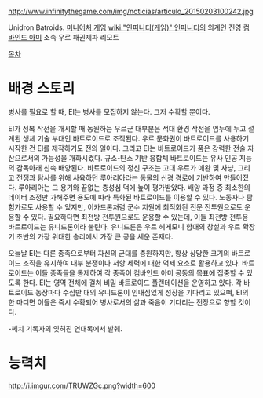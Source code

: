 http://www.infinitythegame.com/img/noticias/articulo_20150203100242.jpg

Unidron Batroids. [[미니어처 게임]] [[wiki:"인피니티(게임)" 인피니티]]의 외계인 진영 [[컴바인드 아미]] 소속 우르 패권제파 리모트

[[목차]]
= 배경 스토리 =
병사를 필요로 할 때, EI는 병사를 모집하지 않는다. 그저 수확할 뿐이다.

EI가 정복 작전을 개시할 때 동원하는 우르군 대부분은 적대 환경 작전을 염두에 두고 설계된 생체 기술 부대인 바트로이드로 조직된다. 우르 문화권이 바트로이드를 사용하기 시작한 건 EI를 제작하기도 전의 일이다. 그리고 EI는 바트로이드가 품은 강력한 전술 자산으로서의 가능성을 개화시켰다. 규소-탄소 기반 융합체 바트로이드는 유사 인공 지능의 감독아래 신속 배양된다. 바트로이드의 정신 구조는 고대 우르가 애완 및 사냥, 그리고 전쟁과 탐사를 위해 사육하던 루아리아라는 동물의 신경 경로에 기반하여 만들어졌다. 루아리아는 그 용기와 끝없는 충성심 덕에 높이 평가받았다. 배양 과정 중 최소한의 데이터 조정만 가해주면 용도에 따라 특화된 바트로이드를 이용할 수 있다. 노동자나 탐험가로도 사용할 수 있지만, 이카드론처럼 군수 지원에 최적화된 전문 전투원으로도 운용할 수 있다. 필요하다면 최전방 전투원으로도 운용할 수 있는데, 이들 최전방 전투용 바트로이드는 유니드론이라 불린다. 유니드론은 우르 헤게모니 함대의 창설과 우르 확장기 초반의 가장 위대한 승리에서 가장 큰 공을 세운 존재다.

오늘날 EI는 다른 종족으로부터 자신의 군대를 충원하지만, 항상 상당한 크기의 바트로이드 조직을 유지하여 내부 분쟁이나 저항 세력에 대한 억제 요소로 활용하고 있다. 바트로이드는 이들 종족들을 통제하여 각 종족이 컴바인드 아미 공동의 목표에 집중할 수 있도록 한다. EI는 영역 전체에 걸쳐 비밀 바트로이드 플랜테이션을 운영하고 있다. 각 바트로이드 농장마다 수십만 대의 유니드론이 인내심있게 성장을 기다리고 있으며, EI의 한 마디면 이들은 즉시 수확되어 병사로서의 삶과 죽음이 기다리는 전장으로 향할 것이다.

-쩨치 기록자의 잊혀진 연대록에서 발췌.


= 능력치 =
http://i.imgur.com/TRUWZGc.png?width=600
